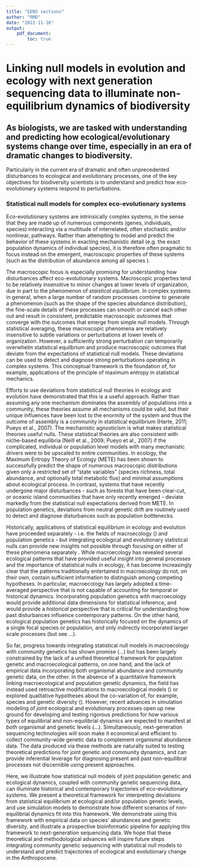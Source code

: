 ```yaml
---
title: "EENS sections"
author: "RMD"
date: "2022-11-16"
output:
    pdf_document:
        toc: true
---
```


<!-- The topic sentences in the outline could make for a reasonable abstract/introduction. Using them here as scaffolding for individual sections, then will re-synthesize at the end. -->

# Linking null models in evolution and ecology with next generation sequencing data to illuminate non-equilibrium dynamics of biodiversity

<!-- @isaac, andy is NGS vs high-throughput more inclusive? -->



\newpage

##	As biologists, we are tasked with understanding and predicting how ecological/evolutionary systems change over time, especially in an era of dramatic changes to biodiversity.

<!-- The consequences of non-equilibrium dynamics for biodiversity are not well understood and the need to understand them is critical with anthropogenic pressures forcing biodiversity into states of rapid transition (Blonder et al., 2015). Non-equilibrial processes could profoundly inform conservation in ways only just beginning to be explored (Wallington et al., 2005).-->

Particularly in the current era of dramatic and often unprecedented disturbances to ecological and evolutionary processes, one of the key objectives for biodiversity scientists is to understand and predict how eco-evolutionary systems respond to perturbations. <!-- revisit this after the rest is done because there are many directions this para. can go and it just needs to plug in to *this* ms -->


\newpage

<!--A.	equilibrium Equilibrium is often reserved for systems in thermodynamic equilibrium— which all life violates. By “biodiversity equilibrium” we make an analogy to thermodynamics and say that biodiversity is in equilibrium if its marcrosopic state (e.g. richness of species abundance distribution, but not necessarily specific species compositions) is steady, and across arbitrary subsystems, the same steady state applies.
B.	statistical equilibrium In the context of biodiversity, a description of a steady state arrived at not by the force of one or a few deterministic mechanisms but by the stationary, statistical behavior of very large collections of mechanistic drivers acting on large assemblages of organisms.
C.	Neutral and statistical theories in ecology focus on macroscopic patterns, and equilibrium is presumed to be relevant to those patterns. Our goal throughout is not to validate neutral or statistical theories—quite the opposite, we propose new data dimensions, namely genetics, to help better test alternative hypotheses against these null theories, thereby gaining insight into what non-neutral and non-statistical mechanisms are at play in systems of interest.
D.	The unified neutral theory of biodiversity (UNTB; (Hubbell, 2001)) is a useful null because it assumes that one mechanism—demographic drift—drives community assembly. Equilibrium occurs when homogeneous stochastic processes of birth, death, speciation and immigration have reached stationarity. Thus neutrality in ecology is analogous to neutral drift in population genetics (Hubbell, 2001).
E.	Rather than assuming any one mechanism dominates the assembly of populations into a community, statistical theories assume all mechanisms could be valid, but their unique influences have been lost to the enormity of the system and thus the outcome of assembly is a community in statistical equilibrium (Harte, 2011; Pueyo et al., 2007). The mechanistic agnosticism is what makes statistical theories useful nulls. These statistical theories are also consistent with niche-based equilibria (Neill et al., 2009; Pueyo et al., 2007) if the complicated, individual or population level models with many mechanistic drivers were to be upscaled to entire communities.
-->

<!--

How do we get to

* focus on macroscopic properties
* macroscopic properties assumed to converge to some form of _statistical_ equilibrium
* _deviations_ from statistical equilibrium may be symptomatic of perturbations that temporarily overwhelm the enormity-of-the-system


-->

### Statistical null models for complex eco-evolutionary systems
<!-- we can have some feelings about "complex systems" :sparkles: but I like it here - targeting a non-CS audience who needs to be sold on statistical nulls -->

Eco-evolutionary systems are intrinsically complex systems, in the sense that they are made up of numerous components (genes, individuals, species) interacting via a multitude of interrelated, often stochastic and/or nonlinear, pathways. Rather than attempting to model and predict the behavior of these systems in exacting mechanistic detail (e.g. the exact population dynamics of individual species), it is therefore often pragmatic to focus instead on the emergent, macroscopic properties of these systems (such as the distribution of abundance among all species <!-- or popgen equivalent-->).

The macroscopic focus is especially promising for understanding how disturbances affect eco-evolutionary systems. Macroscopic properties tend to be relatively insensitive to minor changes at lower levels of organization, due in part to the phenomenon of _staistical equilibrium_. In complex systems in general, when a large number of random processes combine to generate a phenomenon (such as the shape of the species abundance distribution), the fine-scale details of these processes can smooth or cancel each other out and result in consistent, predictable macroscopic outcomes that converge with the outcomes that emerge from simple null models. Through statistical averaging, these macroscopic phenomena are relatively insensitive to subtle variations or perturbations at lower levels of organization. However, a sufficiently strong perturbation can temporarily overwhelm statistical equilbrium and produce macroscopic outcomes that deviate from the expectations of statistical null models. These deviations can be used to detect and diagnose strong perturbations operating in complex systems. This conceptual framework is the foundation of, for example, applications of the principle of maximum entropy in statistical mechanics.


Efforts to use deviations from statistical null theories in ecology and evolution have demonstrated that this is a useful approach. Rather than assuming any one mechanism dominates the assembly of populations into a community, these theories assume all mechanisms could be valid, but their unique influences have been lost to the enormity of the system and thus the outcome of assembly is a community in statistical equilibrium (Harte, 2011; Pueyo et al., 2007). The mechanistic agnosticism is what makes statistical theories useful nulls. These statistical theories are also consistent with niche-based equilibria (Neill et al., 2009; Pueyo et al., 2007) if the complicated, individual or population level models with many mechanistic drivers were to be upscaled to entire communities. In ecology, the Maximum Entropy Theory of Ecology (METE) has been shown to successfully predict the shape of numerous macroscopic distributions given only a restricted set of "state variables" (species richness, total abundance, and optionally total metabolic flux) and minimal assumptions about ecological process. In contrast, systems that have recently undergone major disturbances - such as forests that have been clear-cut, or oceanic island communities that have only recently emerged - deviate markedly from the statistical null expectations derived from METE. In population genetics, deviations from neutral genetic drift are routinely used to detect and diagnose disturbances such as population bottlenecks.

Historically, applications of statistical equilibrium in ecology and evolution have proceeded separately - i.e. the fields of macroecology () and population genetics <!-- surely there is a better term for neutral popgen? @isaac? --> - but integrating ecological and evolutionary statistical nulls can provide new insights not possible through focusing on either of these phenomena separately <!-- i hate it -->. While macroecology has revealed several ecological patterns that have provided useful insight into general processes and the importance of statistical nulls in ecology, it has become increasingly clear that the patterns traditionally entertained in macroecology do not, on their own, contain sufficient information to distinguish among competing hypotheses. In particular, macroecology has largely adopted a time-averaged perspective that is not capable of accounting for temporal or historical dynamics. Incorporating population genetics with macroecology would provide additional data dimensions for statistical inference, and would provide a *historical* perspective that is critical for understanding how past disturbances influence contemporary patterns. On the other hand, ecological population genetics has historically focused on the dynamics of a single focal species or population, and only indirectly incorporated larger scale processes (but see ...).  <!--I am sure this is wrong, @isaac or @andy help!!!-->  

So far, progress towards integrating statistical null models in macroecology with community genetics has shown promise (...) but has been largely constrained by the lack of a unified theoretical framework for population genetic and macroecological patterns, on one hand, and the lack of empirical data incorporating both organismal abundance and community genetic data, on the other. In the absence of a quantitative framework linking macroecological and population genetic dynamics, the field has instead used retroactive modifications to macroecological models () or explored qualitative hypotheses about the co-variation of, for example, species and genetic diversity (). However, recent advances in simulation modeling of _joint_ ecological and evolutionary processes open up new ground for developing and testing rigorous predictions for how various types of equilibrial and non-equilibrial dynamics are expected to manifest at _both_ organismal and genetic levels (...). Simultaneously, next-generation sequencing technologies will soon make it economical and efficient to collect community-wide genetic data to complement organismal abundance data. The data produced via these methods are naturally suited to testing theoretical predictions for joint genetic and community dynamics, and can provide inferential leverage for diagnosing present and past non-equilibral processes not discernible using present approaches.

Here, we illustrate how statistical null models of joint population genetic and ecological dynamics, coupled with community genetic sequencing data, can illuminate historical and contemporary trajectories of eco-evolutionary systems. We present a theoretical framework for interpreting deviations from statistical equilibrium at ecological and/or population genetic levels, and use simulation models to demonstrate how different scenarios of non-equilibrial dynamics fit into this framework. We demonstrate using this framework with empirical data on species' abundances and genetic diversity, and illustrate a prospective bioinformatic pipeline for applying this framework to next-generation sequencing data. We hope that these theoretical and methodological advances will inspire future steps integrating community genetic sequencing with statistical null models to understand and predict trajectories of ecological and evolutionary change in the Anthropocene. 
